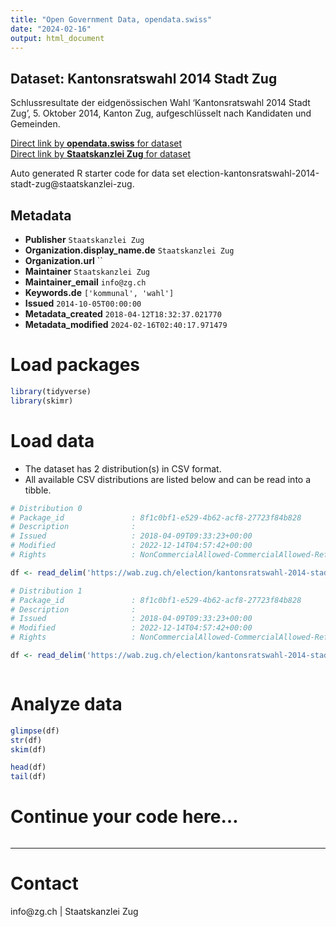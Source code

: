 ```yaml
---
title: "Open Government Data, opendata.swiss"
date: "2024-02-16"
output: html_document
---
```


## Dataset: Kantonsratswahl 2014 Stadt Zug

Schlussresultate der eidgenössischen Wahl 'Kantonsratswahl 2014 Stadt Zug', 5. Oktober 2014, Kanton Zug, aufgeschlüsselt nach Kandidaten und Gemeinden.

[Direct link by **opendata.swiss** for dataset](https://opendata.swiss/de/dataset/kantonsratswahl-2014-stadt-zug)<br>
[Direct link by **Staatskanzlei Zug** for dataset](https://wab.zug.ch/election/kantonsratswahl-2014-stadt-zug/data)

Auto generated R starter code for data set election-kantonsratswahl-2014-stadt-zug@staatskanzlei-zug.

## Metadata

- **Publisher** `Staatskanzlei Zug`
- **Organization.display_name.de** `Staatskanzlei Zug`
- **Organization.url** ``
- **Maintainer** `Staatskanzlei Zug`
- **Maintainer_email** `info@zg.ch`
- **Keywords.de** `['kommunal', 'wahl']`
- **Issued** `2014-10-05T00:00:00`
- **Metadata_created** `2018-04-12T18:32:37.021770`
- **Metadata_modified** `2024-02-16T02:40:17.971479`


# Load packages

```r

library(tidyverse)
library(skimr)

```

# Load data

-   The dataset has 2 distribution(s) in CSV format.
-   All available CSV distributions are listed below and can be read into a tibble.

```r

# Distribution 0
# Package_id               : 8f1c0bf1-e529-4b62-acf8-27723f84b828
# Description              : 
# Issued                   : 2018-04-09T09:33:23+00:00
# Modified                 : 2022-12-14T04:57:42+00:00
# Rights                   : NonCommercialAllowed-CommercialAllowed-ReferenceRequired

df <- read_delim('https://wab.zug.ch/election/kantonsratswahl-2014-stadt-zug/data-parties-csv')

# Distribution 1
# Package_id               : 8f1c0bf1-e529-4b62-acf8-27723f84b828
# Description              : 
# Issued                   : 2018-04-09T09:33:23+00:00
# Modified                 : 2022-12-14T04:57:42+00:00
# Rights                   : NonCommercialAllowed-CommercialAllowed-ReferenceRequired

df <- read_delim('https://wab.zug.ch/election/kantonsratswahl-2014-stadt-zug/data-csv')



```

# Analyze data

```r

glimpse(df)
str(df)
skim(df)

head(df)
tail(df)

```

# Continue your code here...

```r

```

------------------------------------------------------------------------

# Contact

info@zg.ch | Staatskanzlei Zug

